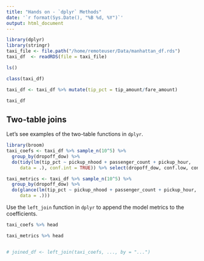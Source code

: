 ---
title: "Hands on - `dplyr` Methods"
date: '`r format(Sys.Date(), "%B %d, %Y")`'
output: html_document
---

```{r}
library(dplyr)
library(stringr)
taxi_file <- file.path("/home/remoteuser/Data/manhattan_df.rds")
taxi_df  <- readRDS(file = taxi_file)
```

```{r}
ls()
```

```{r}
class(taxi_df)
```

```{r}
taxi_df <- taxi_df %>% mutate(tip_pct = tip_amount/fare_amount)
```

```{r}
taxi_df
```

## Two-table joins

Let's see examples of the two-table functions in `dplyr`.

```{r}
library(broom)
taxi_coefs <- taxi_df %>% sample_n(10^5) %>%
  group_by(dropoff_dow) %>%
  do(tidy(lm(tip_pct ~ pickup_nhood + passenger_count + pickup_hour,
     data = .), conf.int = TRUE)) %>% select(dropoff_dow, conf.low, conf.high)

taxi_metrics <- taxi_df %>% sample_n(10^5) %>%
  group_by(dropoff_dow) %>%
  do(glance(lm(tip_pct ~ pickup_nhood + passenger_count + pickup_hour,
     data = .)))
```

Use the `left_join` function in `dplyr` to append the model metrics to the coefficients.


```{r}

taxi_coefs %>% head

taxi_metrics %>% head


# joined_df <- left_join(taxi_coefs, ..., by = "...")


```

